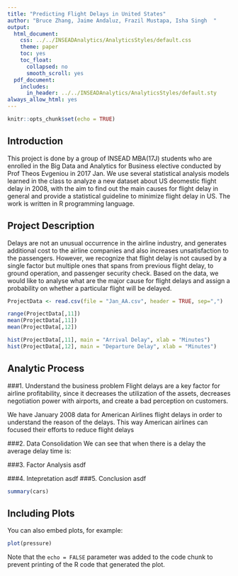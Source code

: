 ```yaml
---
title: "Predicting Flight Delays in United States"
author: "Bruce Zhang, Jaime Andaluz, Frazil Mustapa, Isha Singh  "
output:
  html_document:
    css: ../../INSEADAnalytics/AnalyticsStyles/default.css
    theme: paper
    toc: yes
    toc_float:
      collapsed: no
      smooth_scroll: yes
  pdf_document:
    includes:
      in_header: ../../INSEADAnalytics/AnalyticsStyles/default.sty
always_allow_html: yes
---
```


```r
knitr::opts_chunk$set(echo = TRUE)
```

## Introduction

This project is done by a group of INSEAD MBA(17J) students who are enrolled in the Big Data and Analytics for Business elective conducted by Prof Theos Evgeniou in 2017 Jan. We use several statistical analysis models learned in the class to analyze a new dataset about US deomestic flight delay in 2008, with the aim to find out the main causes for flight delay in general and provide a statistical guideline to minimize flight delay in US. The work is written in R programming language. 


## Project Description

Delays are not an unusual occurrence in the airline industry, and generates additional cost to the airline companies and also increases unsatisfaction to the passengers. However, we recognize that flight delay is not caused by a single factor but multiple ones that spans from previous flight delay, to ground operation, and passenger security check. Based on the data, we would like to analyse what are the major cause for flight delays and assign a probability on whether a particular flight will be delayed. 

```r
ProjectData <- read.csv(file = "Jan_AA.csv", header = TRUE, sep=",")
```
```r

range(ProjectData[,11])
mean(ProjectData[,11])
mean(ProjectData[,12])
```

```r
hist(ProjectData[,11], main = "Arrival Delay", xlab = "Minutes")
hist(ProjectData[,12], main = "Departure Delay", xlab = "Minutes")
```



## Analytic Process 

###1. Understand the business problem
Flight delays are a key factor for airline profitability, since it decreases the utilization of the assets, decreases negotiation power with airports, and create a bad perception on customers.

We have January 2008 data for American Airlines flight delays in order to understand the reason of the delays. This way American airlines can focused their efforts to reduce flight delays


###2. Data Consolidation 
We can see that when there is a delay the average delay time is:

###3. Factor Analysis 
asdf

###4. Intepretation
asdf
###5. Conclusion 
asdf

```r
summary(cars)
```

## Including Plots

You can also embed plots, for example:

```r
plot(pressure)
```

Note that the `echo = FALSE` parameter was added to the code chunk to prevent printing of the R code that generated the plot.
